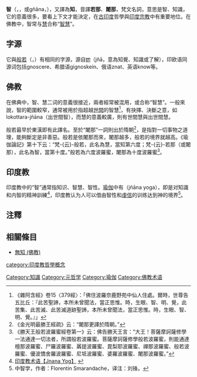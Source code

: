 {{佛教}}
'''智'''（{{lang-sa|ज्ञान}}，{{IAST|jñāna}}，或gñāna，{{lang-pi|ñāna}}），又譯為'''知'''，音譯'''若那'''、'''闍那'''，梵文名詞，意思是智、知識，它的意義很多，要看上下文才能決定，在[[古印度|古印度]]哲學與[[印度宗教|印度宗教]]中有重要地位。在佛教中，智常与[[慧_(佛教)|慧]]合称“[[智慧_(佛教)|智慧]]”。

==字源==
它與[[般若|般若]]（{{lang-sa|Prajñā}}，{{lang-pi|paññā}}）有相同的字源，源自[[:wikt:en:ज्ञा|ज्ञा]]（jñā，意為知覺、知識或了解），印欧语同源词包括gnoscere、希腊语gignoskein、俄语znat、英语know等。

==佛教==
在佛典中，智、慧二词的意義很接近，兩者經常被混用，或合称“智慧”。一般來說，智的範圍較窄，通常被用於指超越[[世間|世間]]的智慧<ref>《雜阿含經》卷15〈379經〉：「佛住波羅奈鹿野苑中仙人住處。爾時，世尊告五比丘：『此苦聖諦，本所未曾聞法，當正思惟。時，生眼、智、明、覺，此苦集、此苦滅、此苦滅道跡聖諦，本所未曾聞法，當正思惟。時，生眼、智、明、覺。』」</ref>，有抉擇、決斷之意，如lokottara-jñāna（出世間智），而慧的意義較廣，則有世間慧與出世間慧。

般若最早於東漢即有此譯名。至於“闍那”一詞則出於隋朝<ref>《金光明最勝王經疏》云：“闍那更譯於隋朝。”</ref>，是指對一切事物之道理，能夠斷定是非善惡。般若是依闍那而來，闍那越多，般若的境界就越高。《瑜伽論記》第十下云：“梵-{云}-般若，此名為慧，當知第六度；梵-{云}-若那（或闍那），此名為智，當第十度。”般若為六度波羅蜜，闍那為十度波羅蜜<ref>《勝天王般若波羅蜜經卷第一》云：佛告勝天王言：“大王！菩薩摩訶薩修學一法通達一切法者，所謂般若波羅蜜。菩薩摩訶薩修學般若波羅蜜，則能通達檀那波羅蜜、尸羅波羅蜜、羼提波羅蜜、毘梨耶波羅蜜、禪那波羅蜜、般若波羅蜜、優波憍舍羅波羅蜜、尼坻波羅蜜、婆羅波羅蜜、闍那波羅蜜。”</ref>。

==印度教==
{{印度教}}
印度教中的“智”通常指知识、智慧、智性。[[瑜伽|瑜伽]]中有{{le|智瑜伽|jnana yoga}}（jñāna yoga），即是对知識和内智的精神訓練<ref>[https://carm.org/hinduism-terms 印度教术语【Jnana Yog】] {{Wayback|url=https://carm.org/hinduism-terms |date=20190401114219 }}{{en}}</ref>，印度教认为人可以借由智性和[[虔信|虔信]]的训练达到神的境界<ref>中智学，作者：Florentin Smarandache，译注：刘锋。{{ISBN|9781931233583}}</ref>。

== 注釋 ==
{{reflist}}
==相關條目==
*[[無知_(佛教)|無知 (佛教)]]

[[category:印度教哲學概念|category:印度教哲學概念]]
[[Category:知識|Category:知識]]
[[Category:元哲学|Category:元哲学]]
[[Category:瑜伽|Category:瑜伽]]
[[Category:佛教术语|Category:佛教术语]]